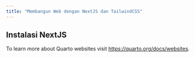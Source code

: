```yaml
---
title: "Membangun Web dengan NextJS dan TailwindCSS"
---
```


## Instalasi NextJS 

To learn more about Quarto websites visit <https://quarto.org/docs/websites>.
